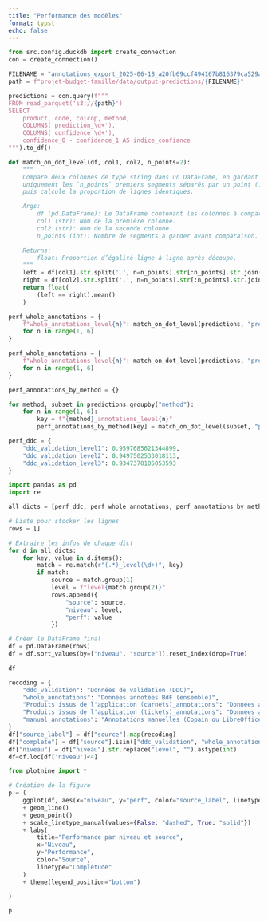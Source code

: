 ```yaml
---
title: "Performance des modèles"
format: typst
echo: false
---
```



```python
from src.config.duckdb import create_connection
con = create_connection()
```

```python
FILENAME = "annotations_export_2025-06-18_a20fb69ccf494167b816379ca529a12a.parquet"
path = f"projet-budget-famille/data/output-predictions/{FILENAME}"

predictions = con.query(f"""
FROM read_parquet('s3://{path}')
SELECT
    product, code, coicop, method,
    COLUMNS('prediction_\d+'), 
    COLUMNS('confidence_\d+'),
    confidence_0 - confidence_1 AS indice_confiance
""").to_df()
```



```python
def match_on_dot_level(df, col1, col2, n_points=2):
    """
    Compare deux colonnes de type string dans un DataFrame, en gardant
    uniquement les `n_points` premiers segments séparés par un point (.),
    puis calcule la proportion de lignes identiques.

    Args:
        df (pd.DataFrame): Le DataFrame contenant les colonnes à comparer.
        col1 (str): Nom de la première colonne.
        col2 (str): Nom de la seconde colonne.
        n_points (int): Nombre de segments à garder avant comparaison.

    Returns:
        float: Proportion d’égalité ligne à ligne après découpe.
    """
    left = df[col1].str.split('.', n=n_points).str[:n_points].str.join('.')
    right = df[col2].str.split('.', n=n_points).str[:n_points].str.join('.')
    return float(
        (left == right).mean()
    )

```



```python
perf_whole_annotations = {
    f"whole_annotations_level{n}": match_on_dot_level(predictions, "prediction_0", "code", n_points=n)
    for n in range(1, 6)
}
```

```python
perf_whole_annotations = {
    f"whole_annotations_level{n}": match_on_dot_level(predictions, "prediction_0", "code", n_points=n)
    for n in range(1, 6)
}
```


```python
perf_annotations_by_method = {}

for method, subset in predictions.groupby("method"):
    for n in range(1, 6):
        key = f"{method}_annotations_level{n}"
        perf_annotations_by_method[key] = match_on_dot_level(subset, "prediction_0", "code", n_points=n)

```


```python
perf_ddc = {
    "ddc_validation_level1": 0.9597685621344899,
    "ddc_validation_level2": 0.9497502533018113,
    "ddc_validation_level3": 0.9347370105053593
}

```


```python
import pandas as pd
import re

all_dicts = [perf_ddc, perf_whole_annotations, perf_annotations_by_method]

# Liste pour stocker les lignes
rows = []

# Extraire les infos de chaque dict
for d in all_dicts:
    for key, value in d.items():
        match = re.match(r"(.*)_level(\d+)", key)
        if match:
            source = match.group(1)
            level = f"level{match.group(2)}"
            rows.append({
                "source": source,
                "niveau": level,
                "perf": value
            })

# Créer le DataFrame final
df = pd.DataFrame(rows)
df = df.sort_values(by=["niveau", "source"]).reset_index(drop=True)

df
```



```python
recoding = {
    "ddc_validation": "Données de validation (DDC)",
    "whole_annotations": "Données annotées BdF (ensemble)",
    "Produits issus de l'application (carnets)_annotations": "Données annotées BdF (carnets)",
    "Produits issus de l'application (tickets)_annotations": "Données annotées BdF (tickets de caisse)",
    "manual_annotations": "Annotations manuelles (Copain ou LibreOffice)"
}
df["source_label"] = df["source"].map(recoding)
df["complete"] = df["source"].isin(["ddc_validation", "whole_annotations"])
df["niveau"] = df["niveau"].str.replace("level", "").astype(int)
df=df.loc[df['niveau']<4]
```



```python
from plotnine import *

# Création de la figure
p = (
    ggplot(df, aes(x="niveau", y="perf", color="source_label", linetype="complete"))
    + geom_line()
    + geom_point() 
    + scale_linetype_manual(values={False: "dashed", True: "solid"})
    + labs(
        title="Performance par niveau et source",
        x="Niveau",
        y="Performance",
        color="Source",
        linetype="Complétude"
    )
    + theme(legend_position="bottom")

)

p
```